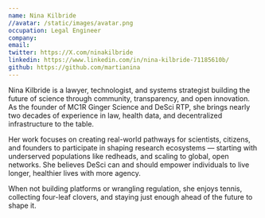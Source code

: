 ```yaml
---
name: Nina Kilbride
//avatar: /static/images/avatar.png
occupation: Legal Engineer
company:
email: 
twitter: https://X.com/ninakilbride
linkedin: https://www.linkedin.com/in/nina-kilbride-71185610b/
github: https://github.com/martianina
---
```


Nina Kilbride is a lawyer, technologist, and systems strategist building the future of science through community, transparency, and open innovation. As the founder of MC1R Ginger Science and DeSci RTP, she brings nearly two decades of experience in law, health data, and decentralized infrastructure to the table.

Her work focuses on creating real-world pathways for scientists, citizens, and founders to participate in shaping research ecosystems — starting with underserved populations like redheads, and scaling to global, open networks. She believes DeSci can and should empower individuals to live longer, healthier lives with more agency.

When not building platforms or wrangling regulation, she enjoys tennis, collecting four-leaf clovers, and staying just enough ahead of the future to shape it.

